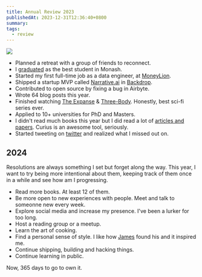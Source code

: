 ```yaml
---
title: Annual Review 2023
publishedAt: 2023-12-31T12:36:40+0800
summary:
tags:
  - review
---
```


<Image src="/images/woman-pencil.png" />

- Planned a retreat with a group of friends to reconnect.
- I [graduated](https://youtu.be/YRxL1sHSkJs) as the best student in Monash.
- Started my first full-time job as a data engineer, at [MoneyLion](https://www.moneylion.com/).
- Shipped a startup MVP called [Narrative.ai](https://narrative-ai.vercel.app/) in [Backdrop](https://backdropbuild.com/v2).
- Contributed to open source by fixing a bug in Airbyte.
- Wrote 64 blog posts this year.
- Finished watching [The Expanse](https://www.imdb.com/title/tt3230854/) & [Three-Body](https://www.imdb.com/title/tt20242042/). Honestly, best sci-fi series ever.
- Applied to 10+ universities for PhD and Masters.
- I didn't read much books this year but I did read a lot of [articles and papers](https://curius.app/wei-chun-tan). Curius is an awesome tool, seriously.
- Started tweeting on [twitter](https://twitter.com/_weichunnn) and realized what I missed out on.

## 2024

Resolutions are always something I set but forget along the way. This year, I want to try being more intentional about them, keeping track of them once in a while and see how am I progressing.

- Read more books. At least 12 of them.
- Be more open to new experiences with people. Meet and talk to someonne new every week.
- Explore social media and increase my presence. I've been a lurker for too long.
- Host a reading group or a meetup.
- Learn the art of cooking.
- Find a personal sense of style. I like how [James](https://www.jquiambao.com/finding-my-signature-style) found his and it inspired me.
- Continue shipping, building and hacking things.
- Continue learning in public.

Now, 365 days to go to own it.
